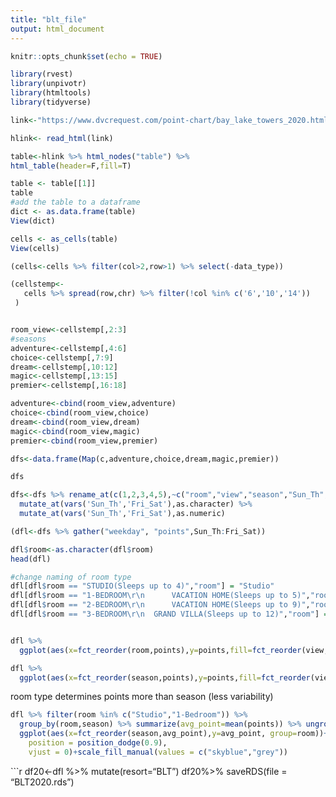```yaml
---
title: "blt_file"
output: html_document
---
```


```r
knitr::opts_chunk$set(echo = TRUE)
```

```r
library(rvest)
library(unpivotr)
library(htmltools)
library(tidyverse)

link<-"https://www.dvcrequest.com/point-chart/bay_lake_towers_2020.html"

```


```r
hlink<- read_html(link)

table<-hlink %>% html_nodes("table") %>% 
html_table(header=F,fill=T)

table <- table[[1]]
table
#add the table to a dataframe
dict <- as.data.frame(table)
View(dict)
```


```r
cells <- as_cells(table)
View(cells)
```


```r
(cells<-cells %>% filter(col>2,row>1) %>% select(-data_type))
```




```r
(cellstemp<-
   cells %>% spread(row,chr) %>% filter(!col %in% c('6','10','14'))
 )


room_view<-cellstemp[,2:3]
#seasons
adventure<-cellstemp[,4:6]
choice<-cellstemp[,7:9]
dream<-cellstemp[,10:12]
magic<-cellstemp[,13:15]
premier<-cellstemp[,16:18]

adventure<-cbind(room_view,adventure)
choice<-cbind(room_view,choice)
dream<-cbind(room_view,dream)
magic<-cbind(room_view,magic)
premier<-cbind(room_view,premier)

dfs<-data.frame(Map(c,adventure,choice,dream,magic,premier))

dfs
```


```r
dfs<-dfs %>% rename_at(c(1,2,3,4,5),~c("room","view","season","Sun_Th","Fri_Sat")) %>%
  mutate_at(vars('Sun_Th','Fri_Sat'),as.character) %>%
  mutate_at(vars('Sun_Th','Fri_Sat'),as.numeric)

(dfl<-dfs %>% gather("weekday", "points",Sun_Th:Fri_Sat))

```


```r
dfl$room<-as.character(dfl$room)
head(dfl)
```


```r
#change naming of room type
dfl[dfl$room == "STUDIO(Sleeps up to 4)","room"] = "Studio"
dfl[dfl$room == "1-BEDROOM\r\n      VACATION HOME(Sleeps up to 5)","room"] = "1-Bedroom"
dfl[dfl$room == "2-BEDROOM\r\n      VACATION HOME(Sleeps up to 9)","room"] = "2-Bedroom"
dfl[dfl$room == "3-BEDROOM\r\n  GRAND VILLA(Sleeps up to 12)","room"] = "3-Bedroom"

```


```r
```


```r
dfl %>%
  ggplot(aes(x=fct_reorder(room,points),y=points,fill=fct_reorder(view,points)))+geom_boxplot()+scale_fill_brewer(palette= "OrRd")
```

```r
dfl %>%
  ggplot(aes(x=fct_reorder(season,points),y=points,fill=fct_reorder(view,points)))+geom_boxplot()+scale_fill_brewer(palette= "OrRd")
```
room type determines points more than season (less variability)

```r
dfl %>% filter(room %in% c("Studio","1-Bedroom")) %>% 
  group_by(room,season) %>% summarize(avg_point=mean(points)) %>% ungroup() %>% 
  ggplot(aes(x=fct_reorder(season,avg_point),y=avg_point, group=room))+geom_col(aes(fill=room),position = "dodge")+geom_text(aes(label=round(avg_point,1)),
    position = position_dodge(0.9),
    vjust = 0)+scale_fill_manual(values = c("skyblue","grey"))
```

```r
 df20<-dfl %>% mutate(resort="BLT")
df20%>% saveRDS(file = "BLT2020.rds")
